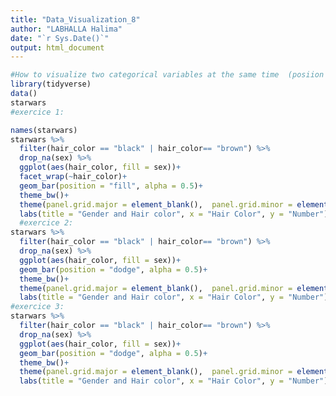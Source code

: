 ---
title: "Data_Visualization_8"
author: "LABHALLA Halima"
date: "`r Sys.Date()`"
output: html_document
---
```{r warning=FALSE, message=FALSE}
#How to visualize two categorical variables at the same time  (posiion = dodge give us the number of people that have got broxn hair and the number of people that have got black hair by contrast, and that puts the bars next to each other by contrast if i put position = "fill" it's gonna put the bars on top of each other and it's gonna calculat the percentage of people that have got brown hair and the percentage of people that have got black hair whether they are men or women)
library(tidyverse)
data()
starwars
#exercice 1:

names(starwars)
starwars %>% 
  filter(hair_color == "black" | hair_color== "brown") %>% 
  drop_na(sex) %>% 
  ggplot(aes(hair_color, fill = sex))+
  facet_wrap(~hair_color)+
  geom_bar(position = "fill", alpha = 0.5)+
  theme_bw()+
  theme(panel.grid.major = element_blank(),  panel.grid.minor = element_blank()) + 
  labs(title = "Gender and Hair color", x = "Hair Color", y = "Number")
  #exercice 2:
starwars %>% 
  filter(hair_color == "black" | hair_color== "brown") %>% 
  drop_na(sex) %>% 
  ggplot(aes(hair_color, fill = sex))+
  geom_bar(position = "dodge", alpha = 0.5)+
  theme_bw()+
  theme(panel.grid.major = element_blank(),  panel.grid.minor = element_blank()) + 
  labs(title = "Gender and Hair color", x = "Hair Color", y = "Number")
#exercice 3:
starwars %>% 
  filter(hair_color == "black" | hair_color== "brown") %>% 
  drop_na(sex) %>% 
  ggplot(aes(hair_color, fill = sex))+
  geom_bar(position = "dodge", alpha = 0.5)+
  theme_bw()+
  theme(panel.grid.major = element_blank(),  panel.grid.minor = element_blank(), legend.position = "none") + 
  labs(title = "Gender and Hair color", x = "Hair Color", y = "Number")

```

